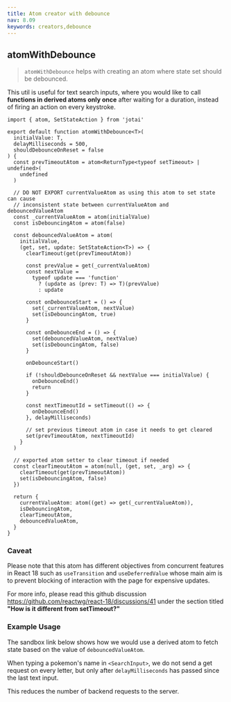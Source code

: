 ```yaml
---
title: Atom creator with debounce
nav: 8.09
keywords: creators,debounce
---
```


## atomWithDebounce

> `atomWithDebounce` helps with creating an atom where state set should be debounced.

This util is useful for text search inputs, where you would like to call **functions in derived atoms only once** after waiting for a duration, instead of firing an action on every keystroke.

```tsx
import { atom, SetStateAction } from 'jotai'

export default function atomWithDebounce<T>(
  initialValue: T,
  delayMilliseconds = 500,
  shouldDebounceOnReset = false
) {
  const prevTimeoutAtom = atom<ReturnType<typeof setTimeout> | undefined>(
    undefined
  )

  // DO NOT EXPORT currentValueAtom as using this atom to set state can cause
  // inconsistent state between currentValueAtom and debouncedValueAtom
  const _currentValueAtom = atom(initialValue)
  const isDebouncingAtom = atom(false)

  const debouncedValueAtom = atom(
    initialValue,
    (get, set, update: SetStateAction<T>) => {
      clearTimeout(get(prevTimeoutAtom))

      const prevValue = get(_currentValueAtom)
      const nextValue =
        typeof update === 'function'
          ? (update as (prev: T) => T)(prevValue)
          : update

      const onDebounceStart = () => {
        set(_currentValueAtom, nextValue)
        set(isDebouncingAtom, true)
      }

      const onDebounceEnd = () => {
        set(debouncedValueAtom, nextValue)
        set(isDebouncingAtom, false)
      }

      onDebounceStart()

      if (!shouldDebounceOnReset && nextValue === initialValue) {
        onDebounceEnd()
        return
      }

      const nextTimeoutId = setTimeout(() => {
        onDebounceEnd()
      }, delayMilliseconds)

      // set previous timeout atom in case it needs to get cleared
      set(prevTimeoutAtom, nextTimeoutId)
    }
  )

  // exported atom setter to clear timeout if needed
  const clearTimeoutAtom = atom(null, (get, set, _arg) => {
    clearTimeout(get(prevTimeoutAtom))
    set(isDebouncingAtom, false)
  })

  return {
    currentValueAtom: atom((get) => get(_currentValueAtom)),
    isDebouncingAtom,
    clearTimeoutAtom,
    debouncedValueAtom,
  }
}
```

### Caveat

Please note that this atom has different objectives from concurrent features in React 18 such as `useTransition` and `useDeferredValue` whose main aim is to prevent blocking of interaction with the page for expensive updates.

For more info, please read this github discussion https://github.com/reactwg/react-18/discussions/41 under the section titled **"How is it different from setTimeout?"**

### Example Usage

The sandbox link below shows how we would use a derived atom to fetch state based on the value of `debouncedValueAtom`.

When typing a pokemon's name in `<SearchInput>`, we do not send a get request on every letter, but only after `delayMilliseconds` has passed since the last text input.

This reduces the number of backend requests to the server.

<CodeSandbox id="cjrz2y" />
